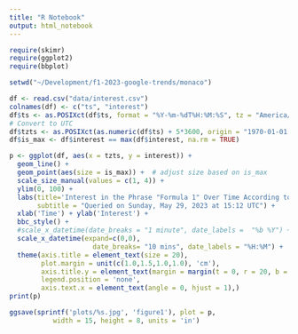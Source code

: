 ```yaml
---
title: "R Notebook"
output: html_notebook
---
```


```r
require(skimr)
require(ggplot2)
require(bbplot)
```

```r
setwd("~/Development/f1-2023-google-trends/monaco")
```

```r
df <- read.csv("data/interest.csv")
colnames(df) <- c("ts", "interest")
df$ts <- as.POSIXct(df$ts, format = "%Y-%m-%dT%H:%M:%S", tz = "America/Chicago")
# Convert to UTC
df$tzts <- as.POSIXct(as.numeric(df$ts) + 5*3600, origin = "1970-01-01 00:00:00 UTC")
df$is_max <- df$interest == max(df$interest, na.rm = TRUE)
```


```r
p <- ggplot(df, aes(x = tzts, y = interest)) +
  geom_line() +
  geom_point(aes(size = is_max)) +  # adjust size based on is_max
  scale_size_manual(values = c(1, 4)) +
  ylim(0, 100) +
  labs(title='Interest in the Phrase "Formula 1" Over Time According to Google Trends',
       subtitle = "Queried on Sunday, May 29, 2023 at 15:12 UTC") +
  xlab('Time') + ylab('Interest') +
  bbc_style() +
  #scale_x_datetime(date_breaks = "1 minute", date_labels =  "%b %Y") +
  scale_x_datetime(expand=c(0,0),
                     date_breaks= "10 mins", date_labels = "%H:%M") +
  theme(axis.title = element_text(size = 20), 
        plot.margin = unit(c(1.0,1.5,1.0,1.0), 'cm'),
        axis.title.y = element_text(margin = margin(t = 0, r = 20, b = 0, l = 0)),
        legend.position = 'none',
        axis.text.x = element_text(angle = 0, hjust = 1),) 
print(p)
```

```r
ggsave(sprintf('plots/%s.jpg', 'figure1'), plot = p, 
           width = 15, height = 8, units = 'in')
```

